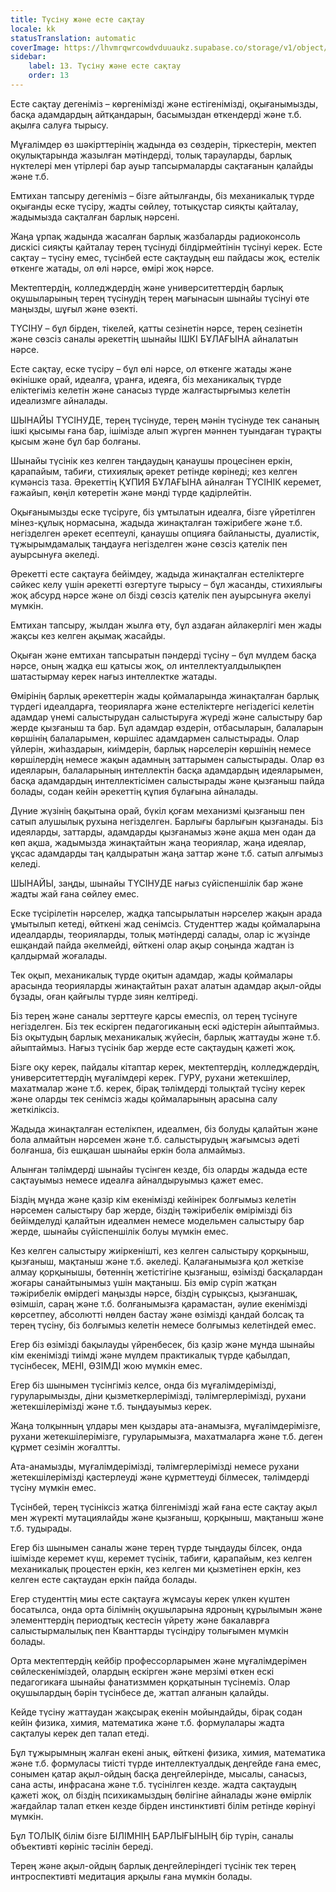 ```yaml
---
title: Түсіну және есте сақтау
locale: kk
statusTranslation: automatic
coverImage: https://lhvmrqwrcowdvduuaukz.supabase.co/storage/v1/object/public/strapi-uploads/small_cover-educacion-fundamental.webp-2d51a7828a2b1309555be27f7e2a61a0.webp
sidebar:
    label: 13. Түсіну және есте сақтау
    order: 13
---
```

Есте сақтау дегеніміз – көргенімізді және естігенімізді, оқығанымызды, басқа адамдардың айтқандарын, басымыздан өткендерді және т.б. ақылға салуға тырысу.

Мұғалімдер өз шәкірттерінің жадында өз сөздерін, тіркестерін, мектеп оқулықтарында жазылған мәтіндерді, толық тарауларды, барлық нүктелері мен үтірлері бар ауыр тапсырмаларды сақтағанын қалайды және т.б.

Емтихан тапсыру дегеніміз – бізге айтылғанды, біз механикалық түрде оқығанды еске түсіру, жадты сөйлеу, тотықұстар сияқты қайталау, жадымызда сақталған барлық нәрсені.

Жаңа ұрпақ жадында жасалған барлық жазбаларды радиоконсоль дискісі сияқты қайталау терең түсінуді білдірмейтінін түсінуі керек. Есте сақтау – түсіну емес, түсінбей есте сақтаудың еш пайдасы жоқ, естелік өткенге жатады, ол өлі нәрсе, өмірі жоқ нәрсе.

Мектептердің, колледждердің және университеттердің барлық оқушыларының терең түсінудің терең мағынасын шынайы түсінуі өте маңызды, шұғыл және өзекті.

ТҮСІНУ – бұл бірден, тікелей, қатты сезінетін нәрсе, терең сезінетін және сөзсіз саналы әрекеттің шынайы ІШКІ БҰЛАҒЫНА айналатын нәрсе.

Есте сақтау, еске түсіру – бұл өлі нәрсе, ол өткенге жатады және өкінішке орай, идеалға, ұранға, идеяға, біз механикалық түрде еліктегіміз келетін және санасыз түрде жалғастырғымыз келетін идеализмге айналады.

ШЫНАЙЫ ТҮСІНУДЕ, терең түсінуде, терең мәнін түсінуде тек сананың ішкі қысымы ғана бар, ішімізде алып жүрген мәннен туындаған тұрақты қысым және бұл бар болғаны.

Шынайы түсінік кез келген таңдаудың қанаушы процесінен еркін, қарапайым, табиғи, стихиялық әрекет ретінде көрінеді; кез келген күмәнсіз таза. Әрекеттің ҚҰПИЯ БҰЛАҒЫНА айналған ТҮСІНІК керемет, ғажайып, көңіл көтеретін және мәнді түрде қадірлейтін.

Оқығанымызды еске түсіруге, біз ұмтылатын идеалға, бізге үйретілген мінез-құлық нормасына, жадыда жинақталған тәжірибеге және т.б. негізделген әрекет есептеулі, қанаушы опцияға байланысты, дуалистік, тұжырымдамалық таңдауға негізделген және сөзсіз қателік пен ауырсынуға әкеледі.

Әрекетті есте сақтауға бейімдеу, жадыда жинақталған естеліктерге сәйкес келу үшін әрекетті өзгертуге тырысу – бұл жасанды, стихиялығы жоқ абсурд нәрсе және ол бізді сөзсіз қателік пен ауырсынуға әкелуі мүмкін.

Емтихан тапсыру, жылдан жылға өту, бұл аздаған айлакерлігі мен жады жақсы кез келген ақымақ жасайды.

Оқыған және емтихан тапсыратын пәндерді түсіну – бұл мүлдем басқа нәрсе, оның жадқа еш қатысы жоқ, ол интеллектуалдылықпен шатастырмау керек нағыз интеллектке жатады.

Өмірінің барлық әрекеттерін жады қоймаларында жинақталған барлық түрдегі идеалдарға, теорияларға және естеліктерге негіздегісі келетін адамдар үнемі салыстырудан салыстыруға жүреді және салыстыру бар жерде қызғаныш та бар. Бұл адамдар өздерін, отбасыларын, балаларын көршінің балаларымен, көршілес адамдармен салыстырады. Олар үйлерін, жиһаздарын, киімдерін, барлық нәрселерін көршінің немесе көршілердің немесе жақын адамның заттарымен салыстырады. Олар өз идеяларын, балаларының интеллектін басқа адамдардың идеяларымен, басқа адамдардың интеллектісімен салыстырады және қызғаныш пайда болады, содан кейін әрекеттің құпия бұлағына айналады.

Дүние жүзінің бақытына орай, бүкіл қоғам механизмі қызғаныш пен сатып алушылық рухына негізделген. Барлығы барлығын қызғанады. Біз идеяларды, заттарды, адамдарды қызғанамыз және ақша мен одан да көп ақша, жадымызда жинақтайтын жаңа теориялар, жаңа идеялар, ұқсас адамдарды таң қалдыратын жаңа заттар және т.б. сатып алғымыз келеді.

ШЫНАЙЫ, заңды, шынайы ТҮСІНУДЕ нағыз сүйіспеншілік бар және жадты жай ғана сөйлеу емес.

Еске түсірілетін нәрселер, жадқа тапсырылатын нәрселер жақын арада ұмытылып кетеді, өйткені жад сенімсіз. Студенттер жады қоймаларына идеалдарды, теорияларды, толық мәтіндерді салады, олар іс жүзінде ешқандай пайда әкелмейді, өйткені олар ақыр соңында жадтан із қалдырмай жоғалады.

Тек оқып, механикалық түрде оқитын адамдар, жады қоймалары арасында теорияларды жинақтайтын рахат алатын адамдар ақыл-ойды бұзады, оған қайғылы түрде зиян келтіреді.

Біз терең және саналы зерттеуге қарсы емеспіз, ол терең түсінуге негізделген. Біз тек ескірген педагогиканың ескі әдістерін айыптаймыз. Біз оқытудың барлық механикалық жүйесін, барлық жаттауды және т.б. айыптаймыз. Нағыз түсінік бар жерде есте сақтаудың қажеті жоқ.

Бізге оқу керек, пайдалы кітаптар керек, мектептердің, колледждердің, университеттердің мұғалімдері керек. ГУРУ, рухани жетекшілер, махатмалар және т.б. керек, бірақ тәлімдерді толықтай түсіну керек және оларды тек сенімсіз жады қоймаларының арасына салу жеткіліксіз.

Жадыда жинақталған естелікпен, идеалмен, біз болуды қалайтын және бола алмайтын нәрсемен және т.б. салыстырудың жағымсыз әдеті болғанша, біз ешқашан шынайы еркін бола алмаймыз.

Алынған тәлімдерді шынайы түсінген кезде, біз оларды жадыда есте сақтауымыз немесе идеалға айналдыруымыз қажет емес.

Біздің мұнда және қазір кім екенімізді кейінірек болғымыз келетін нәрсемен салыстыру бар жерде, біздің тәжірибелік өмірімізді біз бейімделуді қалайтын идеалмен немесе модельмен салыстыру бар жерде, шынайы сүйіспеншілік болуы мүмкін емес.

Кез келген салыстыру жиіркенішті, кез келген салыстыру қорқыныш, қызғаныш, мақтаныш және т.б. әкеледі. Қалағанымызға қол жеткізе алмау қорқынышы, бөтеннің жетістігіне қызғаныш, өзімізді басқалардан жоғары санайтынымыз үшін мақтаныш. Біз өмір сүріп жатқан тәжірибелік өмірдегі маңызды нәрсе, біздің сұрықсыз, қызғаншақ, өзімшіл, сараң және т.б. болғанымызға қарамастан, әулие екенімізді көрсетпеу, абсолютті нөлден бастау және өзімізді қандай болсақ та терең түсіну, біз болғымыз келетін немесе болғымыз келетіндей емес.

Егер біз өзімізді бақылауды үйренбесек, біз қазір және мұнда шынайы кім екенімізді тиімді және мүлдем практикалық түрде қабылдап, түсінбесек, МЕНІ, ӨЗІМДІ жою мүмкін емес.

Егер біз шынымен түсінгіміз келсе, онда біз мұғалімдерімізді, гуруларымызды, діни қызметкерлерімізді, тәлімгерлерімізді, рухани жетекшілерімізді және т.б. тыңдауымыз керек.

Жаңа толқынның ұлдары мен қыздары ата-анамызға, мұғалімдерімізге, рухани жетекшілерімізге, гуруларымызға, махатмаларға және т.б. деген құрмет сезімін жоғалтты.

Ата-анамызды, мұғалімдерімізді, тәлімгерлерімізді немесе рухани жетекшілерімізді қастерлеуді және құрметтеуді білмесек, тәлімдерді түсіну мүмкін емес.

Түсінбей, терең түсініксіз жатқа білгенімізді жай ғана есте сақтау ақыл мен жүректі мутациялайды және қызғаныш, қорқыныш, мақтаныш және т.б. тудырады.

Егер біз шынымен саналы және терең түрде тыңдауды білсек, онда ішімізде керемет күш, керемет түсінік, табиғи, қарапайым, кез келген механикалық процестен еркін, кез келген ми қызметінен еркін, кез келген есте сақтаудан еркін пайда болады.

Егер студенттің миы есте сақтауға жұмсауы керек үлкен күштен босатылса, онда орта білімнің оқушыларына ядроның құрылымын және элементтердің периодтық кестесін үйрету және бакалаврға салыстырмалылық пен Кванттарды түсіндіру толығымен мүмкін болады.

Орта мектептердің кейбір профессорларымен және мұғалімдерімен сөйлескеніміздей, олардың ескірген және мерзімі өткен ескі педагогикаға шынайы фанатизммен қорқатынын түсінеміз. Олар оқушылардың бәрін түсінбесе де, жаттап алғанын қалайды.

Кейде түсіну жаттаудан жақсырақ екенін мойындайды, бірақ содан кейін физика, химия, математика және т.б. формулалары жадта сақталуы керек деп талап етеді.

Бұл тұжырымның жалған екені анық, өйткені физика, химия, математика және т.б. формуласы тиісті түрде интеллектуалдық деңгейде ғана емес, сонымен қатар ақыл-ойдың басқа деңгейлерінде, мысалы, санасыз, сана асты, инфрасана және т.б. түсінілген кезде. жадта сақтаудың қажеті жоқ, ол біздің психикамыздың бөлігіне айналады және өмірлік жағдайлар талап еткен кезде бірден инстинктивті білім ретінде көрінуі мүмкін.

Бұл ТОЛЫҚ білім бізге БІЛІМНІҢ БАРЛЫҒЫНЫҢ бір түрін, саналы объективті көрініс тәсілін береді.

Терең және ақыл-ойдың барлық деңгейлеріндегі түсінік тек терең интроспективті медитация арқылы ғана мүмкін болады.

